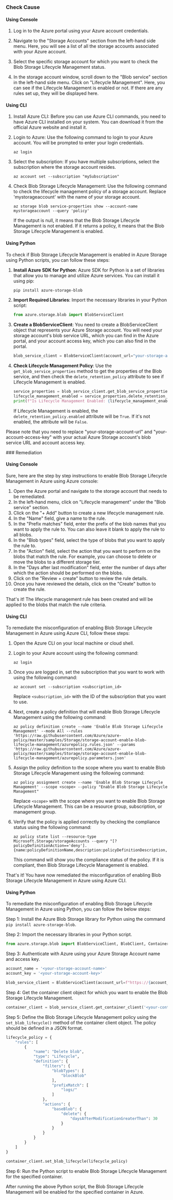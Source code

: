 

<Tabs><Tab title='Cause'>
### Check Cause

#### Using Console

1. Log in to the Azure portal using your Azure account credentials.

2. Navigate to the "Storage Accounts" section from the left-hand side menu. Here, you will see a list of all the storage accounts associated with your Azure account.

3. Select the specific storage account for which you want to check the Blob Storage Lifecycle Management status.

4. In the storage account window, scroll down to the "Blob service" section in the left-hand side menu. Click on "Lifecycle Management". Here, you can see if the Lifecycle Management is enabled or not. If there are any rules set up, they will be displayed here.

#### Using CLI

1. Install Azure CLI: Before you can use Azure CLI commands, you need to have Azure CLI installed on your system. You can download it from the official Azure website and install it.

2. Login to Azure: Use the following command to login to your Azure account. You will be prompted to enter your login credentials.
   ```
   az login
   ```
3. Select the subscription: If you have multiple subscriptions, select the subscription where the storage account resides.
   ```
   az account set --subscription "mySubscription"
   ```
4. Check Blob Storage Lifecycle Management: Use the following command to check the lifecycle management policy of a storage account. Replace 'mystorageaccount' with the name of your storage account.
   ```
   az storage blob service-properties show --account-name mystorageaccount --query 'policy'
   ```
   If the output is null, it means that the Blob Storage Lifecycle Management is not enabled. If it returns a policy, it means that the Blob Storage Lifecycle Management is enabled.

#### Using Python

To check if Blob Storage Lifecycle Management is enabled in Azure Storage using Python scripts, you can follow these steps:

1. **Install Azure SDK for Python**: Azure SDK for Python is a set of libraries that allow you to manage and utilize Azure services. You can install it using pip:
   ```bash
   pip install azure-storage-blob
   ```

2. **Import Required Libraries**: Import the necessary libraries in your Python script:
   ```python
   from azure.storage.blob import BlobServiceClient
   ```

3. **Create a BlobServiceClient**: You need to create a BlobServiceClient object that represents your Azure Storage account. You will need your storage account's blob service URL, which you can find in the Azure portal, and your account access key, which you can also find in the portal.
   ```python
   blob_service_client = BlobServiceClient(account_url="your-storage-account-url", credential="your-account-access-key")
   ```

4. **Check Lifecycle Management Policy**: Use the `get_blob_service_properties` method to get the properties of the Blob service, and then check the `delete_retention_policy` attribute to see if Lifecycle Management is enabled.
   ```python
   service_properties = blob_service_client.get_blob_service_properties()
   lifecycle_management_enabled = service_properties.delete_retention_policy.enabled
   print(f"Is Lifecycle Management Enabled: {lifecycle_management_enabled}")
   ```
   If Lifecycle Management is enabled, the `delete_retention_policy.enabled` attribute will be `True`. If it's not enabled, the attribute will be `False`.

Please note that you need to replace "your-storage-account-url" and "your-account-access-key" with your actual Azure Storage account's blob service URL and account access key.

</Tab>

<Tab title='Remediation'>
### Remediation

#### Using Console

Sure, here are the step by step instructions to enable Blob Storage Lifecycle Management in Azure using Azure console:

1. Open the Azure portal and navigate to the storage account that needs to be remediated.
2. In the left-hand menu, click on "Lifecycle management" under the "Blob service" section.
3. Click on the "+ Add" button to create a new lifecycle management rule.
4. In the "Name" field, give a name to the rule.
5. In the "Prefix matches" field, enter the prefix of the blob names that you want to apply the rule to. You can also leave it blank to apply the rule to all blobs.
6. In the "Blob types" field, select the type of blobs that you want to apply the rule to.
7. In the "Action" field, select the action that you want to perform on the blobs that match the rule. For example, you can choose to delete or move the blobs to a different storage tier.
8. In the "Days after last modification" field, enter the number of days after which the action should be performed on the blobs.
9. Click on the "Review + create" button to review the rule details.
10. Once you have reviewed the details, click on the "Create" button to create the rule.

That's it! The lifecycle management rule has been created and will be applied to the blobs that match the rule criteria.

#### Using CLI

To remediate the misconfiguration of enabling Blob Storage Lifecycle Management in Azure using Azure CLI, follow these steps:

1. Open the Azure CLI on your local machine or cloud shell.

2. Login to your Azure account using the following command:
   
   ```
   az login
   ```
   
3. Once you are logged in, set the subscription that you want to work with using the following command:

   ```
   az account set --subscription <subscription_id>
   ```
   
   Replace `<subscription_id>` with the ID of the subscription that you want to use.

4. Next, create a policy definition that will enable Blob Storage Lifecycle Management using the following command:

   ```
   az policy definition create --name 'Enable Blob Storage Lifecycle Management' --mode All --rules 'https://raw.githubusercontent.com/Azure/azure-policy/master/samples/Storage/storage-account-enable-blob-lifecycle-management/azurepolicy.rules.json' --params 'https://raw.githubusercontent.com/Azure/azure-policy/master/samples/Storage/storage-account-enable-blob-lifecycle-management/azurepolicy.parameters.json'
   ```

5. Assign the policy definition to the scope where you want to enable Blob Storage Lifecycle Management using the following command:

   ```
   az policy assignment create --name 'Enable Blob Storage Lifecycle Management' --scope <scope> --policy "Enable Blob Storage Lifecycle Management"
   ```

   Replace `<scope>` with the scope where you want to enable Blob Storage Lifecycle Management. This can be a resource group, subscription, or management group.

6. Verify that the policy is applied correctly by checking the compliance status using the following command:

   ```
   az policy state list --resource-type Microsoft.Storage/storageAccounts --query "[?policyDefinitionAction=='deny'].{name:policyDefinitionName,description:policyDefinitionDescription,compliant:isCompliant}"
   ```

   This command will show you the compliance status of the policy. If it is compliant, then Blob Storage Lifecycle Management is enabled.

That's it! You have now remediated the misconfiguration of enabling Blob Storage Lifecycle Management in Azure using Azure CLI.

#### Using Python

To remediate the misconfiguration of enabling Blob Storage Lifecycle Management in Azure using Python, you can follow the below steps:

Step 1: Install the Azure Blob Storage library for Python using the command `pip install azure-storage-blob`.

Step 2: Import the necessary libraries in your Python script.

```python
from azure.storage.blob import BlobServiceClient, BlobClient, ContainerClient, BlobProperties, ContentSettings
```

Step 3: Authenticate with Azure using your Azure Storage Account name and access key.

```python
account_name = '<your-storage-account-name>'
account_key = '<your-storage-account-key>'

blob_service_client = BlobServiceClient(account_url=f"https://{account_name}.blob.core.windows.net", credential=account_key)
```

Step 4: Get the container client object for which you want to enable the Blob Storage Lifecycle Management.

```python
container_client = blob_service_client.get_container_client('<your-container-name>')
```

Step 5: Define the Blob Storage Lifecycle Management policy using the `set_blob_lifecycle()` method of the container client object. The policy should be defined in a JSON format.

```python
lifecycle_policy = {
    "rules": [
        {
            "name": "Delete blob",
            "type": "Lifecycle",
            "definition": {
                "filters": {
                    "blobTypes": [
                        "blockBlob"
                    ],
                    "prefixMatch": [
                        "logs/"
                    ]
                },
                "actions": {
                    "baseBlob": {
                        "delete": {
                            "daysAfterModificationGreaterThan": 30
                        }
                    }
                }
            }
        }
    ]
}

container_client.set_blob_lifecycle(lifecycle_policy)
```

Step 6: Run the Python script to enable Blob Storage Lifecycle Management for the specified container.

After running the above Python script, the Blob Storage Lifecycle Management will be enabled for the specified container in Azure.


</Tab>
</Tabs>